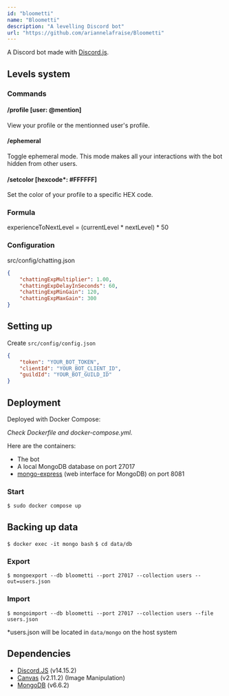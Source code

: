 ```yaml
---
id: "bloometti"
name: "Bloometti"
description: "A levelling Discord bot"
url: "https://github.com/ariannelafraise/Bloometti"
---
```

A Discord bot made with [Discord.js](https://discord.js.org/#/).

## Levels system
### Commands
#### /profile [user: @mention]
View your profile or the mentionned user's profile.

#### /ephemeral
Toggle ephemeral mode. This mode makes all your interactions with the bot hidden from other users.

#### /setcolor [hexcode*: #FFFFFF]
Set the color of your profile to a specific HEX code.

### Formula
experienceToNextLevel = (currentLevel * nextLevel) * 50

### Configuration
src/config/chatting.json
```json
{
    "chattingExpMultiplier": 1.00,
    "chattingExpDelayInSeconds": 60,
    "chattingExpMinGain": 120,
    "chattingExpMaxGain": 300
}
```

## Setting up
Create `src/config/config.json`
```json
{
    "token": "YOUR_BOT_TOKEN",
    "clientId": "YOUR_BOT_CLIENT_ID",
    "guildId": "YOUR_BOT_GUILD_ID"
}
```

## Deployment
Deployed with Docker Compose:

*Check Dockerfile and docker-compose.yml.*

Here are the containers:
- The bot
- A local MongoDB database on port 27017
- [mongo-express](https://github.com/mongo-express/mongo-express) (web interface for MongoDB) on port 8081

### Start
`$ sudo docker compose up`

## Backing up data
`$ docker exec -it mongo bash`
`$ cd data/db`

### Export
`$ mongoexport --db bloometti --port 27017 --collection users --out=users.json`

### Import
`$ mongoimport --db bloometti --port 27017 --collection users --file users.json`

*users.json will be located in `data/mongo` on the host system

## Dependencies
- [Discord.JS](https://www.npmjs.com/package/discord.js) (v14.15.2)
- [Canvas](https://www.npmjs.com/package/canvas) (v2.11.2) (Image Manipulation)
- [MongoDB](https://www.npmjs.com/package/mongodb) (v6.6.2)